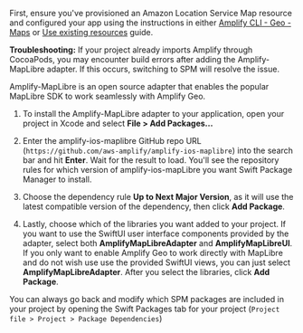 First, ensure you've provisioned an Amazon Location Service Map resource and configured your app using the instructions in either [Amplify CLI - Geo - Maps](/cli/geo/maps) or [Use existing resources](/lib-v1/geo/existing-resources) guide.

<Callout warning>

**Troubleshooting:** If your project already imports Amplify through CocoaPods, you may encounter build errors after adding the Amplify-MapLibre adapter. If this occurs, switching to SPM will resolve the issue.

</Callout>

Amplify-MapLibre is an open source adapter that enables the popular MapLibre SDK to work seamlessly with Amplify Geo.

1. To install the Amplify-MapLibre adapter to your application, open your project in Xcode and select **File > Add Packages...**

1. Enter the amplify-ios-maplibre GitHub repo URL (`https://github.com/aws-amplify/amplify-ios-maplibre`) into the search bar and hit **Enter**. Wait for the result to load. You'll see the repository rules for which version of amplify-ios-mapLibre you want Swift Package Manager to install. 

1. Choose the dependency rule **Up to Next Major Version**, as it will use the latest compatible version of the dependency, then click **Add Package**.

1. Lastly, choose which of the libraries you want added to your project. If you want to use the SwiftUI user interface components provided by the adapter, select both **AmplifyMapLibreAdapter** and **AmplifyMapLibreUI**. If you only want to enable Amplify Geo to work directly with MapLibre and do not wish use use the provided SwiftUI views, you can just select **AmplifyMapLibreAdapter**. After you select the libraries, click **Add Package**.

<Callout>

You can always go back and modify which SPM packages are included in your project by opening the Swift Packages tab for your project (`Project file > Project > Package Dependencies`)

</Callout>
